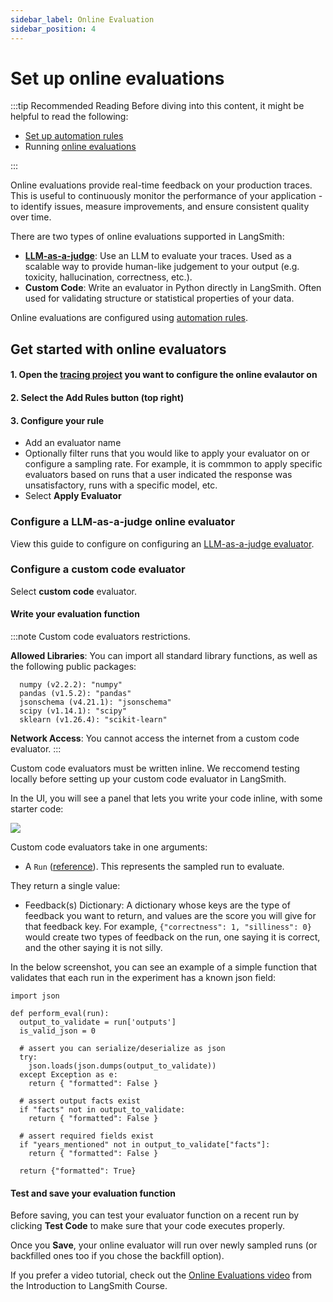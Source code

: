 ```yaml
---
sidebar_label: Online Evaluation
sidebar_position: 4
---
```


# Set up online evaluations

:::tip Recommended Reading
Before diving into this content, it might be helpful to read the following:

- [Set up automation rules](./rules)
- Running [online evaluations](/evaluation/concepts#online-evaluation)

:::

Online evaluations provide real-time feedback on your production traces. This is useful to continuously monitor the performance of your application - to identify issues, measure improvements, and ensure consistent quality over time.

There are two types of online evaluations supported in LangSmith:

- **[LLM-as-a-judge](/evaluation/concepts#llm-as-judge)**: Use an LLM to evaluate your traces. Used as a scalable way to provide human-like judgement to your output (e.g. toxicity, hallucination, correctness, etc.).
- **Custom Code**: Write an evaluator in Python directly in LangSmith. Often used for validating structure or statistical properties of your data.

Online evaluations are configured using [automation rules](./rules).

## Get started with online evaluators

#### 1. Open the [tracing project](/observability/concepts#projects) you want to configure the online evalautor on

#### 2. Select the Add Rules button (top right)

#### 3. Configure your rule

- Add an evaluator name
- Optionally filter runs that you would like to apply your evaluator on or configure a sampling rate. For example, it is commmon to apply specific evaluators based on runs that a user indicated the response was unsatisfactory, runs with a specific model, etc.
- Select **Apply Evaluator**

### Configure a LLM-as-a-judge online evaluator

View this guide to configure on configuring an [LLM-as-a-judge evaluator](/evaluation/how_to_guides/llm_as_judge).

### Configure a custom code evaluator

Select **custom code** evaluator.

#### Write your evaluation function

:::note Custom code evaluators restrictions.

**Allowed Libraries**: You can import all standard library functions, as well as the following public packages:

```
  numpy (v2.2.2): "numpy"
  pandas (v1.5.2): "pandas"
  jsonschema (v4.21.1): "jsonschema"
  scipy (v1.14.1): "scipy"
  sklearn (v1.26.4): "scikit-learn"
```

**Network Access**: You cannot access the internet from a custom code evaluator.
:::

Custom code evaluators must be written inline. We reccomend testing locally before setting up your custom code evaluator in LangSmith.

In the UI, you will see a panel that lets you write your code inline, with some starter code:

![](./static/online-eval-custom-code.png)

Custom code evaluators take in one arguments:

- A `Run` ([reference](/reference/data_formats/run_data_format)). This represents the sampled run to evaluate.

They return a single value:

- Feedback(s) Dictionary: A dictionary whose keys are the type of feedback you want to return, and values are the
  score you will give for that feedback key. For example, `{"correctness": 1, "silliness": 0}` would create two types
  of feedback on the run, one saying it is correct, and the other saying it is not silly.

In the below screenshot, you can see an example of a simple function that validates that each run in the experiment
has a known json field:

```{python}
import json

def perform_eval(run):
  output_to_validate = run['outputs']
  is_valid_json = 0

  # assert you can serialize/deserialize as json
  try:
    json.loads(json.dumps(output_to_validate))
  except Exception as e:
    return { "formatted": False }

  # assert output facts exist
  if "facts" not in output_to_validate:
    return { "formatted": False }

  # assert required fields exist
  if "years_mentioned" not in output_to_validate["facts"]:
    return { "formatted": False }

  return {"formatted": True}
```

#### Test and save your evaluation function

Before saving, you can test your evaluator function on a recent run by clicking **Test Code** to make sure that your code executes properly.

Once you **Save**, your online evaluator will run over newly sampled runs (or backfilled ones too if you chose the backfill option).

If you prefer a video tutorial, check out the [Online Evaluations video](https://academy.langchain.com/pages/intro-to-langsmith-preview) from the Introduction to LangSmith Course.
